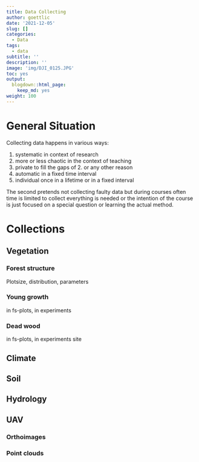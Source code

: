 ```yaml
---
title: Data Collecting
author: goettlic
date: '2021-12-05'
slug: []
categories:
  - Data
tags:
  - data
subtitle: ''
description: ''
image: 'img/DJI_0125.JPG'
toc: yes
output:
  blogdown::html_page:
    keep_md: yes
weight: 100
---
```

# General Situation
Collecting data happens in various ways:

1. systematic in context of research 
2. more or less chaotic in the context of teaching
3. private to fill the gaps of 2. or any other reason
4. automatic in a fixed time interval
5. individual once in a lifetime or in a fixed interval

The second pretends not collecting faulty data but during courses often time is limited to collect everything is needed or the intention of the course is just focused on a special question or learning the actual method.

# Collections

## Vegetation

### Forest structure
Plotsize, distribution, parameters

### Young growth
in fs-plots, in experiments

### Dead wood
in fs-plots, in experiments site

## Climate

## Soil

## Hydrology

## UAV

### Orthoimages

### Point clouds

